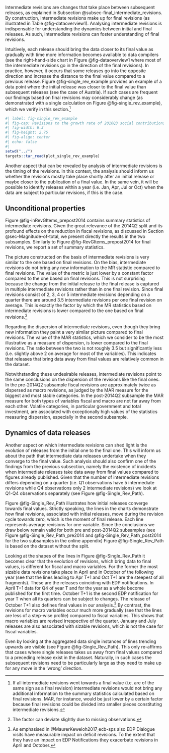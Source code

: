 Intermediate revisions are changes that take place between subsequent releases, as explained in Subsection @subsec-final_intermediate_revisions. By construction, intermediate revisions make up for final revisions (as illustrated in Table @fig-dataoverview1). Analysing intermediate revisions is indispensable for understanding the dynamics between initial and final releases. As such, intermediate revisions can foster understanding of final revisions.

Intuitively, each release should bring the data closer to its final value as gradually with time more information becomes available to data compilers (see the right-hand-side chart in Figure @fig-dataoverview1 where most of the intermediate revisions go in the direction of the final revisions). In practice, however, it occurs that some releases go into the opposite direction and increase the distance to the final value compared to a previous release. Figure @fig-single_rev_example provides an example of a data point where the initial release was closer to the final value than subsequent releases (see the case of Austria). If such cases are frequent our findings based on final revisions may considerably change (as demonstrated with a single calculation on Figure @fig-single_rev_example), which we verify in this section.^[If all intermediate revisions went towards a final value (i.e. are of the same sign as a final revision) intermediate revisions would not bring any additional information to the summary statistics calculated based on final revisions. MAR, for instance, would be just lower by a certain factor because final revisions could be divided into smaller pieces constituting intermediate revisions.]

```r
#| label: fig-single_rev_example
#| fig-cap: Revisions to the growth rate of 2016Q3 social contributions
#| fig-width: 6.3
#| fig-height: 2.75
#| fig-align: center
#| echo: false
#| 
setwd("../")
targets::tar_read(plot_single_rev_example)
```

<!-- \begin{figure}[H]
\begin{centering}
\caption{Revisions to the growth rate of 2016Q3 social contributions \label{fig:single_rev_example}}
\par\end{centering}
\centering
\input{figures/Tikz/SingleVSTotal}

\source{Real-time quarterly fiscal dataset and own calculations.}
\desc{The chart presents the evolution of revisions since the initial release in January 2017 to the final release in October 2017, when by construction the revisions disappear.}
\end{figure} -->

Another aspect that can be revealed by analysis of intermediate revisions is the timing of the revisions. In this context, the analysis should inform us whether the revisions mostly take place shortly after an initial release or maybe closer to the publication of a final value. In the same vein, it will be possible to identify releases within a year (i.e. Jan, Apr, Jul or Oct) when the data are subject to particular revisions, if this is the case.

## Unconditional properties

Figure @fig-inRevGItems_prepost2014 contains summary statistics of intermediate revisions. Given the great relevance of the 2014Q2 split and its profound effects on the reduction in fiscal revisions, as discussed in Section @sec-Magnitude-of-total, we present directly the results in the two subsamples. Similarly to Figure @fig-RevGItems_prepost2014 for final revisions, we report a set of summary statistics.

The picture constructed on the basis of intermediate revisions is very similar
to the one based on final revisions. On the bias, intermediate revisions do not bring any new information to the MR statistic compared to final revisions. The value of the metric is just lower by a constant factor compared to the one based on final revisions. This is not surprising because the change from the initial release to the final release is captured in multiple intermediate revisions rather than in one final revision. Since final revisions consist of 2, 3, 4 or 5 intermediate revisions depending on a quarter there are around 3.5 intermediate revisions per one final revision on average. This is exactly the factor by which the MR statistics based on intermediate revisions is lower compared to the one based on final revisions.^[The factor can deviate slightly due to missing observations.]

Regarding the dispersion of intermediate revisions, even though they bring new information they paint a very similar picture compared to final revisions. The value of the MAR statistics, which we consider to be the most illustrative as a measure of dispersion, is lower compared to the final revisions. The ratio between the two is not roughly 3.5 but significantly less (i.e. slightly above 2 on average for most of the variables). This indicates that releases that bring data away from final values are relatively common in the dataset.

Notwithstanding these undesirable releases, intermediate revisions point to the same conclusions on the dispersion of the revisions like the final ones. In the pre-2014Q2 subsample fiscal revisions are approximately twice as dispersed as macro revisions, as judged by the MAR measure for the biggest and most stable categories. In the post-2014Q2 subsample the MAR measure for both types of variables fiscal and macro are not far away from each other. Volatile categories, in particular government and total investment, are associated with exceptionally high values of the statistics measuring dispersion, especially in the second subsample.

<!-- \newgeometry{tmargin=0.5cm,bmargin=0.5cm,lmargin=2.5cm,rmargin=2.5cm}
\begin{figure}
     \centering
     \caption{Summary statistics of intermediate revisions in the two subsamples}
    \label{fig:inRevGItems_prepost2014}
     \begin{subfigure}[b]{\textwidth}
         \centering
         \caption{pre-2014}         
            \input{figures/Tikz/Statistics_GR_Inter_BIG6_1Part}  
         \label{fig:inRevGItems_pre2014}
     \end{subfigure}
     \vfill
     \begin{subfigure}[b]{\textwidth}
         \centering
         \caption{post-2014}
            \input{figures/Tikz/Statistics_GR_Inter_BIG6_2Part}  
         \label{fig:inRevGItems_post2014}
     \end{subfigure}
     \source{Real-time quarterly fiscal dataset and own calculations.}
     \desc{The numbers in parentheses next to variable names denote the number of revisions underpinning the calculation of the summary statistics.}
\end{figure}
\restoregeometry -->


## Dynamics of data releases {#sec-revisions_timing}

Another aspect on which intermediate revisions can shed light is the evolution of releases from the initial one to the final one. This will inform us about the path that intermediate data releases undertake when they converge to the final value. Such analysis should also confirm one of the findings from the previous subsection, namely the existence of incidents when intermediate releases take data away from final values compared to figures already published. Given that the number of intermediate revisions differs depending on a quarter (i.e. Q1 observations have 5 intermediate revisions while Q4 observations only 2 intermediate revisions) we look at Q1-Q4 observations separately (see Figure @fig-Single_Rev_Path).

Figure @fig-Single_Rev_Path illustrates how initial releases converge towards final values. Strictly speaking, the lines in the charts demonstrate how final revisions, associated with initial releases, move during the revision cycle towards zero, which is the moment of final release. Each line represents average revisions for one variable. Since the conclusions we draw below remain valid for both pre and post-2014Q2 subsamples (see Figure @fig-Single_Rev_Path_pre2014 and @fig-Single_Rev_Path_post2014 for the two subsamples in the online appendix) Figure @fig-Single_Rev_Path is based on the dataset without the split.

Looking at the shapes of the lines in Figure @fig-Single_Rev_Path it becomes clear that the evolution of revisions, which bring data to final values, is different for fiscal and macro variables. For the former the most sizable data revisions take place in April and in October of the following year (see that the lines leading to Apr T+1 and Oct T+1 are the steepest of all fragments). These are the releases coinciding with EDP notifications. In April T+1 data for Q4 of year T and for the year as a whole become published for the first time. October T+1 is the second EDP notification for year T when all its quarters can be subject to changes. The release of October T+1 also defines final values in our analysis.^[As emphasised in @MaurerKeweloh2017_ecb-sps also EDP Dialogue visits have measurable impact on deficit revisions. To the extent that they have an impact on EDP Notifications they exacerbate revisions in April and October.] By contrast, the revisions for macro variables occur much more gradually (see that the lines are less of a step-wise profile) compared to fiscal variables. This shows that macro variables are revised irrespective of the quarter. January and July releases are also associated with sizable revisions, which is not the case for fiscal variables.

Even by looking at the aggregated data single instances of lines trending
upwards are visible (see Figure @fig-Single_Rev_Path). This only re-affirms that  cases where single releases takes us away from final values compared to a preceding release exist in the dataset. Naturally, in such cases the subsequent revisions need to be particularly large as they need to make up for any move in the 'wrong' direction.  

<!-- \begin{figure}[H]
\begin{centering}
\caption{Revision paths across variables
\label{fig:Single_Rev_Path}}
\par\end{centering}
\centering
\input{figures/Tikz/Single_Rev_Path.tex}    
\source{Real-time quarterly fiscal dataset and own calculations.}
\desc{The 'raw' paths illustrate revisions at face value. The 'normalised' paths are the 'raw' paths divided by the final revision to emphasise the speed of convergence to the final value independently of the revision magnitude.}
\end{figure} -->
